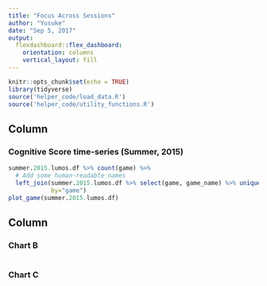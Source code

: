 ```yaml
---
title: "Focus Across Sessions"
author: "Yusuke"
date: "Sep 5, 2017"
output: 
  flexdashboard::flex_dashboard:
    orientation: columns
    vertical_layout: fill
---
```


```r
knitr::opts_chunk$set(echo = TRUE)
library(tidyverse)
source('helper_code/load_data.R')
source('helper_code/utility_functions.R')
```

Column {data-width=650}
-----------------------------------------------------------------------

### Cognitive Score time-series (Summer, 2015)

```r
summer.2015.lumos.df %>% count(game) %>% 
  # Add some human-readable names
  left_join(summer.2015.lumos.df %>% select(game, game_name) %>% unique(),
            by="game")
plot_game(summer.2015.lumos.df)
```

Column {data-width=350}
-----------------------------------------------------------------------

### Chart B

```r

```

### Chart C

```r

```

